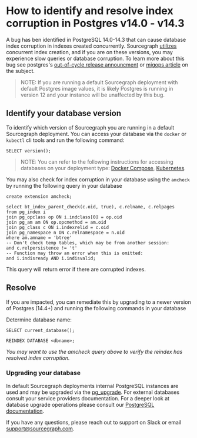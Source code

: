 # How to identify and resolve index corruption in Postgres v14.0 - v14.3

A bug has ben identified in PostgreSQL 14.0-14.3 that can cause database index corruption in indexes created concurrently. Sourcegraph [utilizes](https://sourcegraph.com/search?q=context:global+repo:%5Egithub%5C.com/sourcegraph/sourcegraph%24+CREATE+INDEX+AND+CONCURRENTLY&patternType=standard) concurrent index creation, and if you are on these versions, you may experience slow queries or database corruption. To learn more about this bug see postgres's [out-of-cycle release announcment](https://www.postgresql.org/message-id/165473835807.573551.1512237163040609764%40wrigleys.postgresql.org) or [migops article](https://www.migops.com/blog/important-postgresql-14-update-to-avoid-silent-corruption-of-indexes/) on the subject.

> NOTE: If you are running a default Sourcegraph deployment with default Postgres image values, it is likely Postgres is running in version 12 and your instance will be unaffected by this bug.

## Identify your database version
To identify which version of Sourcegraph you are running in a default Sourcegraph deployment. You can access your database via the `docker` or `kubectl` cli tools and run the following command:
```
SELECT version();
```
> NOTE: You can refer to the following instructions for accessing databases on your deployment type: [Docker Compose](/admin/deploy/docker-compose/index#access-the-database), [Kubernetes](/admin/deploy/kubernetes/operations#access-the-database).

You may also check for index corruption in your database using the `amcheck` by running the following query in your database
```
create extension amcheck;

select bt_index_parent_check(c.oid, true), c.relname, c.relpages
from pg_index i
join pg_opclass op ON i.indclass[0] = op.oid
join pg_am am ON op.opcmethod = am.oid
join pg_class c ON i.indexrelid = c.oid
join pg_namespace n ON c.relnamespace = n.oid
where am.amname = 'btree'
-- Don't check temp tables, which may be from another session:
and c.relpersistence != 't'
-- Function may throw an error when this is omitted:
and i.indisready AND i.indisvalid;
```
This query will return error if there are corrupted indexes.

## Resolve
If you are impacted, you can remediate this by upgrading to a newer version of Postgres (14.4+) and running the following commands in your database

Determine database name:
```
SELECT current_database();
```
```
REINDEX DATABASE <dbname>;
```
*You may want to use the amcheck query above to verify the reindex has resolved index corruption.*

### Upgrading your database

In default Sourcegraph deployments internal PostgreSQL instances are used and may be upgraded via the [pg_upgrade](https://www.postgresql.org/docs/11/pgupgrade.html). For external databases consult your service providers documentation. For a deeper look at database upgrade operations please consult our [PostgreSQL documentation](https://docs.sourcegraph.com/admin/postgres#upgrading-postgresql).

If you have any questions, please reach out to support on Slack or email support@sourcegraph.com.
